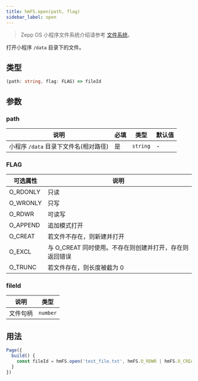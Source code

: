 ```yaml
---
title: hmFS.open(path, flag)
sidebar_label: open
---
```


> Zepp OS 小程序文件系统介绍请参考 [文件系统](../../../guides/framework/device/fs.md)。

打开小程序 `/data` 目录下的文件。

## 类型

```ts
(path: string, flag: FLAG) => fileId
```

## 参数

### path

| 说明     | 必填 | 类型     | 默认值 |
| -------- | ---- | -------- | ------ |
| 小程序 `/data` 目录下文件名(相对路径) | 是   | `string` | -      |

### FLAG

| 可选属性 | 说明                                                    |
| -------- | ------------------------------------------------------- |
| O_RDONLY | 只读                                                    |
| O_WRONLY | 只写                                                    |
| O_RDWR   | 可读写                                                  |
| O_APPEND | 追加模式打开                                            |
| O_CREAT  | 若文件不存在，则新建并打开                              |
| O_EXCL   | 与 O_CREAT 同时使用。不存在则创建并打开，存在则返回错误 |
| O_TRUNC  | 若文件存在，则长度被截为 0                              |

### fileId

| 说明     | 类型     |
| -------- | -------- |
| 文件句柄 | `number` |

## 用法

```js
Page({
  build() {
    const fileId = hmFS.open('test_file.txt', hmFS.O_RDWR | hmFS.O_CREAT)
  }
})
```
